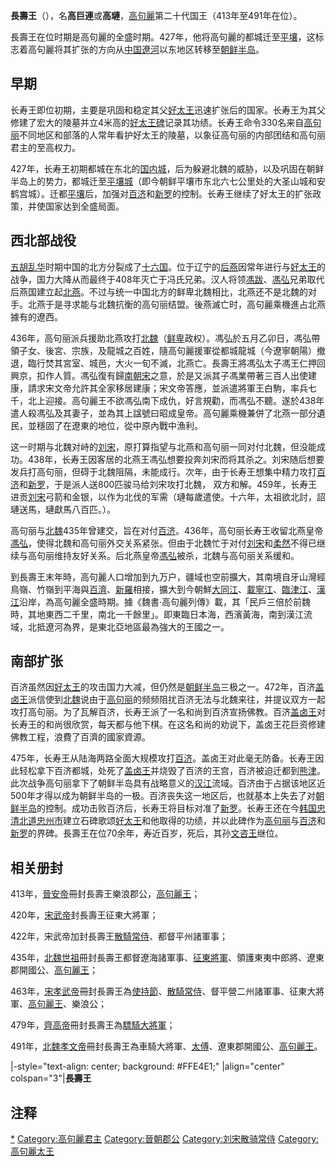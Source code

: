 
{{朝鮮半島君王
|名稱=長壽王
|高句麗代數=20
|前任=[[好太王|好太王]]
|繼任=[[文咨王|文咨王]]
|畫像=[[Image:Goguryeo-monarchs(19-24).PNG|200px]]
|說明=[[三国史记|三国史记]]中的高句麗世系
|在位=412年—491年
|年號=
|姓名=高璉
|封號=
|字=
|號=
|別名=高巨連、高巨璉
|出生年=394年
|立世子=
|逝世年={{death year and age|491|394}}
|陵墓=
|父親=[[廣開土王|廣開土王]]
|母親=
|嫡母=
|皇后=
|王后=
|王妃=
|兄弟=
|姊妹=
|嫡子=[[高助多|高助多]]、[[高升于|高升于]]
|注釋=
}}
{{Infobox Korean name
|hangul=장수왕|hanja=長壽王
|rr=Jangsu-wang
|mr=Changsu-wang
|hangulborn=거련 ''or'' 연
|hanjaborn=巨連 ''or'' 璉
|rrborn=Georyeon ''or'' Yeon
|mrborn=Kǒryǒn ''or'' Yǒn
}}
'''長壽王'''（{{bd|394年||491年|catIdx=G高}}），名'''高巨連'''或'''高璉'''，[[高句麗|高句麗]]第二十代国王（413年至491年在位）。

長壽王在位时期是高句麗的全盛时期。427年，他将高句麗的都城迁至[[平壤|平壤]]，这标志着高句麗将其扩张的方向从[[中国|中国]][[遼河|遼河]]以东地区转移至[[朝鲜半岛|朝鲜半岛]]。

==早期==
长寿王即位初期，主要是巩固和稳定其父[[好太王|好太王]]迅速扩张后的国家。长寿王为其父修建了宏大的陵墓并立4米高的[[好太王碑|好太王碑]]记录其功绩。长寿王命令330名来自[[高句丽|高句丽]]不同地区和部落的人常年看护好太王的陵墓，以象征高句丽的内部团结和高句丽君主的至高权力。

427年，长寿王初期都城在东北的[[国内城|国内城]]，后为躲避北魏的威胁，以及巩固在朝鲜半岛上的势力，都城迁至[[平壤城|平壤城]]（即今朝鲜平壤市东北六七公里处的大圣山城和安鹤宫城）。迁都[[平壤|平壤]]后，加强对[[百济|百济]]和[[新罗|新罗]]的控制。长寿王继续了好太王的扩张政策，并使国家达到全盛局面。

==西北部战役==
[[五胡乱华|五胡乱华]]时期中国的北方分裂成了[[十六国|十六国]]。位于辽宁的[[后燕|后燕]]因常年进行与[[好太王|好太王]]的战争，国力大降从而最终于408年灭亡于冯氏兄弟。汉人将领[[馮跋|馮跋]]、[[馮弘|馮弘]]兄弟取代后燕国建立起[[北燕|北燕]]。不过与统一中国北方的鲜卑北魏相比，北燕还不是北魏的对手。北燕于是寻求能与北魏抗衡的高句丽结盟。後燕滅亡时，高句麗乘機進占北燕據有的遼西。

436年，高句丽派兵援助北燕攻打[[北魏|北魏]]（[[鲜卑|鲜卑]]政权）。馮弘於五月乙卯日，馮弘帶領子女、後宮、宗族，及龍城之百姓，隨高句麗援軍從都城龍城（今遼寧朝陽）撤退，臨行焚其宮室、城邑，大火一旬不滅，北燕亡。長壽王將馮弘太子馮王仁押回興京，扣作人質。馮弘復有歸[[南朝宋|南朝宋]]之意，於是又派其子馮業帶著三百人出使建康，請求宋文帝允許其全家移居建康；宋文帝答應，並派遣將軍王白駒，率兵七千，北上迎接。高句麗王不欲馮弘南下成仇，好言規勸，而馮弘不聽。遂於438年遣人殺馮弘及其妻子，並為其上諡號曰昭成皇帝。高句麗乘機兼併了北燕一部分遺民，並穩固了在遼東的地位，從中原內戰中漁利。

这一时期与北魏对峙的[[刘宋|刘宋]]，原打算指望与北燕和高句丽一同对付北魏，但没能成功。438年，长寿王因客居的北燕王馮弘想要投奔刘宋而将其杀之。刘宋随后想要发兵打高句丽，但碍于北魏阻隔，未能成行。次年，由于长寿王想集中精力攻打[[百济|百济]]和[[新罗|新罗]]，于是派人送800匹骏马给刘宋攻打北魏， 双方和解。459年，长寿王进贡[[刘宋|刘宋]]弓箭和金银，以作为北伐的军需（璉每歲遣使。十六年，太祖欲北討，詔璉送馬，璉獻馬八百匹。）。

高句丽与[[北魏|北魏]]435年曾建交，旨在对付[[百济|百济]]。436年，高句丽长寿王收留北燕皇帝[[馮弘|馮弘]]，使得北魏和高句丽外交关系紧张。但由于北魏忙于对付[[刘宋|刘宋]]和[[柔然|柔然]]不得已继续与高句丽维持友好关系。后北燕皇帝[[馮弘|馮弘]]被杀，北魏与高句丽关系缓和。

到長壽王末年時，高句麗人口增加到九万户，疆域也空前擴大，其南境自牙山灣經鳥嶺、竹嶺到平海與[[百濟|百濟]]、[[新羅|新羅]]相接，擴大到今朝鮮[[大同江|大同江]]、[[載寧江|載寧江]]、[[臨津江|臨津江]]、[[漢江_(韓國)|漢江]]沿岸，為高句麗全盛時期。據《魏書·高句麗列傳》載，其「民戶三倍於前魏時，其地東西二千里，南北一千餘里」。即東臨日本海，西濱黃海，南到漢江流域，北抵遼河為界，是東北亞地區最為強大的王國之一。

==南部扩张==
百济虽然因[[好太王|好太王]]的攻击国力大减，但仍然是[[朝鲜半岛|朝鲜半岛]]三极之一。472年，百济[[盖卤王|盖卤王]]派信使到[[北魏|北魏]]说由于[[高句丽|高句丽]]的频频阻扰百济无法与北魏来往，并提议双方一起攻打高句丽。为了瓦解百济，长寿王派了一名和尚到百济宣扬佛教。百济[[盖卤王|盖卤王]]对长寿王的和尚很欣赏，每天都与他下棋。在这名和尚的劝说下，盖卤王花巨资修建佛教工程，浪費了百濟的國家資源。

475年，长寿王从陆海两路全面大规模攻打[[百济|百济]]。盖卤王对此毫无防备。长寿王因此轻松拿下百济都城，处死了[[盖卤王|盖卤王]]并烧毁了百济的王宫，百济被迫迁都到[[熊津|熊津]]。此次战争高句丽拿下了朝鲜半岛具有战略意义的[[漢江_(韓國)|汉江]]流域。百济由于占据该地区近500年才得以成为朝鲜半岛的一极。百济丧失这一地区后，也就基本上失去了对[[朝鲜半岛|朝鲜半岛]]的控制。成功击败百济后，长寿王将目标对准了[[新罗|新罗]]。长寿王还在今[[韩国|韩国]][[忠清北道|忠清北道]][[忠州市|忠州市]]建立石碑歌颂[[好太王|好太王]]和他取得的功绩，并以此碑作为[[高句丽|高句丽]]与[[百济|百济]]和[[新罗|新罗]]的界碑。長壽王在位70余年，寿近百岁，死后，其孙[[文咨王|文咨王]]继位。

==相关册封==
413年，[[晉安帝|晉安帝]]冊封長壽王樂浪郡公，[[高句麗王|高句麗王]]；

420年，[[宋武帝|宋武帝]]封長壽王征東大將軍；

422年，宋武帝加封長壽王[[散騎常侍|散騎常侍]]、都督平州諸軍事；

435年，[[北魏|北魏]][[北魏太武帝|世祖]]冊封長壽王都督遼海諸軍事、[[征東將軍|征東將軍]]、領護東夷中郎將、遼東郡開國公、[[高句麗王|高句麗王]]；

463年，[[宋孝武帝|宋孝武帝]]冊封長壽王為[[使持節|使持節]]、[[散騎常侍|散騎常侍]]、督平營二州諸軍事、征東大將軍、[[高句麗王|高句麗王]]、樂浪公；

479年，[[齊高帝|齊高帝]]冊封長壽王為[[驃騎大將軍|驃騎大將軍]]；

491年，[[北魏孝文帝|北魏孝文帝]]冊封長壽王為車騎大將軍、[[太傅|太傅]]、遼東郡開國公、[[高句麗王|高句麗王]]。

{{start box}}
|-style="text-align: center; background: #FFE4E1;"
|align="center" colspan="3"|'''長壽王'''
{{s-before|[[广开土好太王|广开土好太王]]}}
{{s-title|[[高句丽君主列表|高句丽君主]]|413年-490年}}
{{s-after|[[文咨王|文咨王]]}}
{{end box}}
{{高句丽君主}}

[[Category:高姓|*]]

==注释==
<div class="references-small">
<references />
</div>


[[Category:高句麗君主|Category:高句麗君主]]
[[Category:晉朝郡公|Category:晉朝郡公]]
[[Category:刘宋散骑常侍|Category:刘宋散骑常侍]]
[[Category:高句麗太王|Category:高句麗太王]]